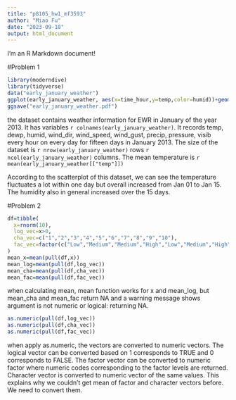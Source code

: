 ```yaml
---
title: "p8105_hw1_mf3593"
author: "Miao Fu"
date: "2023-09-18"
output: html_document
---
```


I'm an R Markdown document! 

#Problem 1
```r
library(moderndive)
library(tidyverse)
data("early_january_weather")
ggplot(early_january_weather, aes(x=time_hour,y=temp,color=humid))+geom_point()
ggsave("early_january_weather.pdf")
```
the dataset contains weather information for EWR in January of the year 2013. It has variables `r colnames(early_january_weather)`. It records temp, dewp, humid, wind_dir, wind_speed, wind_gust, precip, pressure, visib every hour on every day for fifteen days in January 2013. The size of the dataset is `r nrow(early_january_weather)` rows `r ncol(early_january_weather)` columns. The mean temperature is `r mean(early_january_weather[["temp"]])`

According to the scatterplot of this dataset, we can see the temperature fluctuates a lot within one day but overall increased from Jan 01 to Jan 15. The humidity also in general increased over the 15 days. 

#Problem 2

```r
df=tibble(
  x=rnorm(10),
  log_vec=x>0,
  cha_vec=c("1","2","3","4","5","6","7","8","9","10"),
  fac_vec=factor(c("Low","Medium","Medium","High","Low","Medium","High","High","Low","High"))
)
mean_x=mean(pull(df,x))
mean_log=mean(pull(df,log_vec))
mean_cha=mean(pull(df,cha_vec))
mean_fac=mean(pull(df,fac_vec))
```
when calculating mean, mean function works for x and mean_log, but mean_cha and mean_fac return NA and a warning message shows argument is not numeric or logical: returning NA. 

```r
as.numeric(pull(df,log_vec))
as.numeric(pull(df,cha_vec))
as.numeric(pull(df,fac_vec))
```

when apply as.numeric, the vectors are converted to numeric vectors. The logical vector can be converted based on 1 corresponds to TRUE and 0 corresponds to FALSE. The factor vector can be converted to numeric factor where numeric codes corresponding to the factor levels are returned. Character vector is converted to numeric vector of the same values. This explains why we couldn't get mean of factor and character vectors before. We need to convert them.

